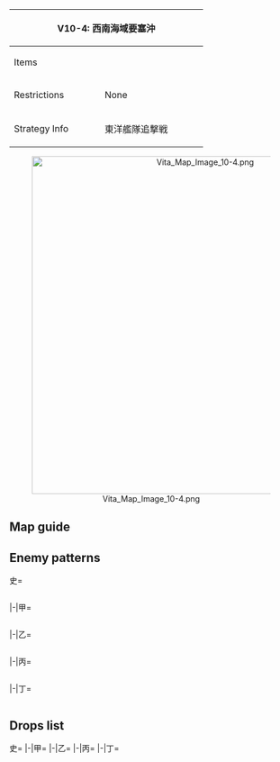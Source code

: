 {| class="article-table" style="width:100%;"
|-
! colspan="2" style="text-align:center;width:70%;" | V10-4: 西南海域要塞沖
| rowspan="3" style="text-align:center;width:30%;" | [[File:Vita Map Banner 10-4.png|400px]]
|-
! Items
| {{Ammo}}
|-
! Restrictions
| None
|-
! Strategy Info
|東洋艦隊追撃戦
|西南要塞の撃破に成功した！この戦果を拡大するため、艦隊を<br>追撃に向かわせ、脱出する敵東洋艦隊を捕捉、これを撃滅せよ！
|}
<center>[[File:Vita Map Image 10-4.png|600px]]</center>
==Map guide==
{{Map/Branching
|id = V10-4
|0 -> F = *Meet any of the following requirements :
**CL ≧ 1 and DD ≧ 2
**CV(B) = 0, (F)BB(V) ≦ 2 and DD ≧ 2
**{{ShipLink|Akitsushima}} in the fleet, CV(B) = 0 and DD ≧ 2
|0 -> B/empty =*Do not meet the requirements for F
|C/empty -> E,D =*Choice node
|F -> H =*Fail the LoS check
|F -> G =*Pass the LoS check
|J/empty -> K/resource =*Fail the LoS check
|J/empty -> L =*Pass the LoS check
}}

==Enemy patterns==
<tabber>史=
<div class="scrollable" style="width:800px;max-height:400px;overflow:auto;">
{{Map/Nodes|name=増援空母機動部隊
|A
|Normal/BaseXP
|{{Formation|Diamond}}
|230
|579
|527
|592
|592
|576
|576
|-
|A
|Normal/BaseXP
|{{Formation|Diamond}}
|200
|579
|527
|592
|591
|576
|576
|-
|A
|Normal/BaseXP
|{{Formation|Diamond}}
|180
|579
|527
|527
|591
|576
|576
|-
|A
|Normal/BaseXP
|{{Formation|Diamond}}
|170
|528
|527
|527
|591
|576
|576
|-
}}
{{Map/Nodes|name=東洋艦隊残存部隊 B群
|D
|Normal/BaseXP
|{{Formation|Line Ahead}}
|190
|527
|558
|555
|595
|576
|576
|-
|D
|Normal/BaseXP
|{{Formation|Double Line}}
|190
|527
|558
|555
|595
|576
|576
|-
|D
|Normal/BaseXP
|{{Formation|Line Ahead}}
|180
|527
|526
|555
|595
|575
|576
|-
|D
|Normal/BaseXP
|{{Formation|Double Line}}
|180
|527
|526
|555
|595
|575
|576
|-
}}
{{Map/Nodes|name=東洋艦隊増援戦艦部隊
|E
|Normal/BaseXP
|{{Formation|Line Ahead}}
|230
|543
|543
|576
|576
|575
|575
|-
|E
|Normal/BaseXP
|{{Formation|Double Line}}
|230
|543
|543
|576
|576
|575
|575
|-
|E
|Normal/BaseXP
|{{Formation|Line Ahead}}
|200
|529
|529
|576
|576
|575
|575
|-
|E
|Normal/BaseXP
|{{Formation|Double Line}}
|200
|529
|529
|576
|576
|575
|575
|-
}}
{{Map/Nodes|name=潜水艦哨戒線
|F
|Normal/BaseXP
|{{Formation|Echelon}}
|100
|534
|534
|534
|-
|F
|Normal/BaseXP
|{{Formation|Echelon}}
|80
|534
|532
|532
|-
|F
|Normal/BaseXP
|{{Formation|Line Abreast}}
|80
|534
|532
|532
|-
}}
{{Map/Nodes|name=東洋艦隊残存部隊 A群
|G
|Normal/BaseXP
|{{Formation|Line Ahead}}
|180
|555
|527
|558
|595
|575
|576
|-
|G
|Normal/BaseXP
|{{Formation|Double Line}}
|180
|555
|527
|558
|595
|575
|576
|-
|G
|Normal/BaseXP
|{{Formation|Line Ahead}}
|160
|555
|527
|526
|594
|575
|576
|-
|G
|Normal/BaseXP
|{{Formation|Double Line}}
|160
|555
|527
|526
|594
|575
|576
|-
}}
{{Map/Nodes|name=再建中 西南要塞港湾部
|I
|Normal/BaseXP
|{{Formation|Diamond}}
|440
|608
|558
|575
|575
|-
|I
|Normal/BaseXP
|{{Formation|Diamond}}
|420
|607
|526
|575
|575
|-
|I
|Normal/BaseXP
|{{Formation|Diamond}}
|400
|606
|526
|526
|575
|-
}}
{{Map/Nodes|name=東洋艦隊 脱出部隊
|L
|Boss/BaseXP
|{{Formation|Line Ahead}}
|240
|566
|560
|529
|558
|598
|576
|-
|L
|Boss/BaseXP
|{{Formation|Line Ahead}}
|230
|566
|560
|529
|558
|597
|576
|-
|L
|Boss/BaseXP
|{{Formation|Line Ahead}}
|210
|527
|560
|529
|558
|597
|576
|-
}}
</div> <!-- overflow -->
|-|甲=
<div class="scrollable" style="width:800px;max-height:400px;overflow:auto;">
{{Map/Nodes|name=増援空母機動部隊
|A
|Normal/BaseXP
|{{Formation|Diamond}}
|180
|579
|527
|527
|591
|576
|576
|-
|A
|Normal/BaseXP
|{{Formation|Diamond}}
|170
|528
|527
|527
|591
|576
|576
|-
|A
|Normal/BaseXP
|{{Formation|Diamond}}
|160
|528
|527
|527
|591
|575
|575
|-
|A
|Normal/BaseXP
|{{Formation|Diamond}}
|140
|528
|527
|591
|575
|501
|501
|-
}}
{{Map/Nodes|name=東洋艦隊残存部隊 B群
|D
|Normal/BaseXP
|{{Formation|Double Line}}
|190
|527
|558
|555
|595
|576
|576
|-
|D
|Normal/BaseXP
|{{Formation|Line Ahead}}
|180
|527
|526
|555
|595
|575
|576
|-
|D
|Normal/BaseXP
|{{Formation|Double Line}}
|180
|527
|526
|555
|595
|575
|576
|-
|D
|Normal/BaseXP
|{{Formation|Line Ahead}}
|160
|527
|526
|519
|594
|575
|575
|-
|D
|Normal/BaseXP
|{{Formation|Double Line}}
|160
|527
|526
|519
|594
|575
|575
|-
}}
{{Map/Nodes|name=東洋艦隊増援戦艦部隊
|E
|Normal/BaseXP
|{{Formation|Double Line}}
|230
|543
|543
|576
|576
|575
|575
|-
|E
|Normal/BaseXP
|{{Formation|Line Ahead}}
|200
|529
|529
|576
|576
|575
|575
|-
|E
|Normal/BaseXP
|{{Formation|Double Line}}
|200
|529
|529
|576
|576
|575
|575
|-
|E
|Normal/BaseXP
|{{Formation|Line Ahead}}
|160
|529
|529
|575
|575
|501
|501
|-
|E
|Normal/BaseXP
|{{Formation|Double Line}}
|160
|529
|529
|575
|575
|501
|501
|-
}}
{{Map/Nodes|name=潜水艦哨戒線
|F
|Normal/BaseXP
|{{Formation|Echelon}}
|80
|534
|532
|532
|-
|F
|Normal/BaseXP
|{{Formation|Line Abreast}}
|80
|534
|532
|532
|-
|F
|Normal/BaseXP
|{{Formation|Echelon}}
|70
|534
|532
|530
|-
|F
|Normal/BaseXP
|{{Formation|Line Abreast}}
|70
|534
|532
|530
|-
}}
{{Map/Nodes|name=東洋艦隊残存部隊 A群
|G
|Normal/BaseXP
|{{Formation|Line Ahead}}
|180
|555
|527
|558
|595
|575
|576
|-
|G
|Normal/BaseXP
|{{Formation|Double Line}}
|180
|555
|527
|558
|595
|575
|576
|-
|G
|Normal/BaseXP
|{{Formation|Line Ahead}}
|160
|555
|527
|526
|594
|575
|576
|-
|G
|Normal/BaseXP
|{{Formation|Double Line}}
|160
|555
|527
|526
|594
|575
|576
|-
|G
|Normal/BaseXP
|{{Formation|Line Ahead}}
|140
|555
|522
|526
|594
|501
|576
|-
|G
|Normal/BaseXP
|{{Formation|Double Line}}
|140
|555
|522
|526
|594
|501
|576
|-
}}
{{Map/Nodes|name=再建中 西南要塞港湾部
|I
|Normal/BaseXP
|{{Formation|Diamond}}
|400
|606
|526
|526
|575
|-
|I
|Normal/BaseXP
|{{Formation|Diamond}}
|380
|613
|526
|526
|526
|-
|I
|Normal/BaseXP
|{{Formation|Diamond}}
|360
|613
|526
|513
|513
|-
|I
|Normal/BaseXP
|{{Formation|Diamond}}
|350
|613
|513
|513
|513
|-
}}
{{Map/Nodes|name=東洋艦隊 脱出部隊
|L
|Boss/BaseXP
|{{Formation|Line Ahead}}
|230
|566
|560
|529
|558
|597
|576
|-
|L
|Boss/BaseXP
|{{Formation|Line Ahead}}
|210
|527
|560
|529
|558
|597
|576
|-
|L
|Boss/BaseXP
|{{Formation|Line Ahead}}
|200
|527
|560
|529
|526
|597
|575
|-
|L
|Boss/BaseXP
|{{Formation|Line Ahead}}
|190
|527
|560
|524
|526
|597
|575
|-
|L
|Boss/BaseXP
|{{Formation|Line Ahead}}
|180
|527
|560
|524
|526
|575
|575
|-
}}
</div> <!-- overflow -->
|-|乙=
<div class="scrollable" style="width:800px;max-height:400px;overflow:auto;">
{{Map/Nodes|name=増援空母機動部隊
|A
|Normal/BaseXP
|{{Formation|Diamond}}
|160
|528
|527
|527
|591
|575
|575
|-
|A
|Normal/BaseXP
|{{Formation|Diamond}}
|140
|528
|527
|591
|575
|501
|501
|-
|A
|Normal/BaseXP
|{{Formation|Diamond}}
|130
|528
|522
|591
|501
|501
|501
|-
|A
|Normal/BaseXP
|{{Formation|Diamond}}
|110
|525
|522
|519
|501
|501
|501
|-
}}
{{Map/Nodes|name=東洋艦隊残存部隊 B群
|D
|Normal/BaseXP
|{{Formation|Line Ahead}}
|160
|527
|526
|519
|594
|575
|575
|-
|D
|Normal/BaseXP
|{{Formation|Double Line}}
|160
|527
|526
|519
|594
|575
|575
|-
|D
|Normal/BaseXP
|{{Formation|Line Ahead}}
|130
|527
|513
|519
|594
|501
|-
|D
|Normal/BaseXP
|{{Formation|Double Line}}
|130
|527
|513
|519
|594
|501
|-
}}
{{Map/Nodes|name=東洋艦隊増援戦艦部隊
|E
|Normal/BaseXP
|{{Formation|Line Ahead}}
|160
|529
|529
|575
|575
|501
|501
|-
|E
|Normal/BaseXP
|{{Formation|Double Line}}
|160
|529
|529
|575
|575
|501
|501
|-
|E
|Normal/BaseXP
|{{Formation|Double Line}}
|130
|529
|524
|575
|575
|501
|501
|-
|E
|Normal/BaseXP
|{{Formation|Double Line}}
|110
|524
|524
|575
|501
|501
|501
|-
}}
{{Map/Nodes|name=潜水艦哨戒線
|F
|Normal/BaseXP
|{{Formation|Echelon}}
|70
|534
|532
|530
|-
|F
|Normal/BaseXP
|{{Formation|Line Abreast}}
|70
|534
|532
|530
|-
|F
|Normal/BaseXP
|{{Formation|Echelon}}
|50
|532
|530
|530
|-
|F
|Normal/BaseXP
|{{Formation|Line Abreast}}
|50
|532
|530
|530
|-
}}
{{Map/Nodes|name=東洋艦隊残存部隊 A群
|G
|Normal/BaseXP
|{{Formation|Line Ahead}}
|140
|555
|522
|526
|594
|501
|576
|-
|G
|Normal/BaseXP
|{{Formation|Double Line}}
|140
|555
|522
|526
|594
|501
|576
|-
|G
|Normal/BaseXP
|{{Formation|Line Ahead}}
|120
|555
|522
|513
|594
|501
|501
|-
|G
|Normal/BaseXP
|{{Formation|Double Line}}
|120
|555
|522
|513
|594
|501
|501
|-
}}
{{Map/Nodes|name=再建中 西南要塞港湾部
|I
|Normal/BaseXP
|{{Formation|Diamond}}
|350
|613
|513
|513
|513
|-
|I
|Normal/BaseXP
|{{Formation|Diamond}}
|340
|613
|513
|513
|-
|I
|Normal/BaseXP
|{{Formation|Diamond}}
|320
|613
|513
|-
}}
{{Map/Nodes|name=東洋艦隊 脱出部隊
|L
|Boss/BaseXP
|{{Formation|Line Ahead}}
|200
|527
|560
|529
|526
|597
|575
|-
|L
|Boss/BaseXP
|{{Formation|Line Ahead}}
|190
|527
|560
|524
|526
|597
|575
|-
|L
|Boss/BaseXP
|{{Formation|Line Ahead}}
|180
|527
|560
|524
|526
|575
|575
|-
|L
|Boss/BaseXP
|{{Formation|Line Ahead}}
|160
|527
|523
|524
|513
|575
|501
|-
}}
</div> <!-- overflow -->
|-|丙=
<div class="scrollable" style="width:800px;max-height:400px;overflow:auto;">
{{Map/Nodes|name=増援空母機動部隊
|A
|Normal/BaseXP
|{{Formation|Diamond}}
|130
|528
|522
|591
|501
|501
|501
|-
|A
|Normal/BaseXP
|{{Formation|Diamond}}
|110
|525
|522
|519
|501
|501
|501
|-
|A
|Normal/BaseXP
|{{Formation|Diamond}}
|100
|525
|522
|501
|501
|501
|501
|-
}}
{{Map/Nodes|name=東洋艦隊残存部隊 B群
|D
|Normal/BaseXP
|{{Formation|Line Ahead}}
|130
|527
|513
|519
|594
|501
|-
|D
|Normal/BaseXP
|{{Formation|Double Line}}
|130
|527
|513
|519
|594
|501
|-
|D
|Normal/BaseXP
|{{Formation|Double Line}}
|100
|527
|513
|518
|501
|501
|-
}}
{{Map/Nodes|name=東洋艦隊増援戦艦部隊
|E
|Normal/BaseXP
|{{Formation|Double Line}}
|130
|529
|524
|575
|575
|501
|501
|-
|E
|Normal/BaseXP
|{{Formation|Double Line}}
|110
|524
|524
|575
|501
|501
|501
|-
|E
|Normal/BaseXP
|{{Formation|Double Line}}
|100
|524
|524
|575
|501
|501
|-
}}
{{Map/Nodes|name=潜水艦哨戒線
|F
|Normal/BaseXP
|{{Formation|Echelon}}
|50
|532
|530
|530
|-
|F
|Normal/BaseXP
|{{Formation|Line Abreast}}
|50
|532
|530
|530
|-
|F
|Normal/BaseXP
|{{Formation|Echelon}}
|40
|532
|530
|-
|F
|Normal/BaseXP
|{{Formation|Echelon}}
|30
|530
|530
|-
}}
{{Map/Nodes|name=東洋艦隊残存部隊 A群
|G
|Normal/BaseXP
|{{Formation|Line Ahead}}
|120
|555
|522
|513
|594
|501
|501
|-
|G
|Normal/BaseXP
|{{Formation|Double Line}}
|120
|555
|522
|513
|594
|501
|501
|-
|G
|Normal/BaseXP
|{{Formation|Double Line}}
|100
|555
|522
|513
|501
|501
|501
|-
}}
{{Map/Nodes|name=再建中 西南要塞港湾部
|I
|Normal/BaseXP
|{{Formation|Diamond}}
|320
|613
|513
|-
|I
|Normal/BaseXP
|{{Formation|Diamond}}
|300
|613
|-
}}
{{Map/Nodes|name=東洋艦隊 脱出部隊
|L
|Boss/BaseXP
|{{Formation|Line Ahead}}
|160
|527
|523
|524
|513
|575
|501
|-
|L
|Boss/BaseXP
|{{Formation|Line Ahead}}
|150
|527
|523
|524
|513
|575
|-
|L
|Boss/BaseXP
|{{Formation|Line Ahead}}
|140
|527
|523
|524
|513
|501
|-
}}
</div> <!-- overflow -->
|-|丁=
<div class="scrollable" style="width:800px;max-height:400px;overflow:auto;">
{{Map/Nodes|name=増援空母機動部隊
|A
|Normal/BaseXP
|{{Formation|Diamond}}
|110
|525
|522
|519
|501
|501
|501
|-
|A
|Normal/BaseXP
|{{Formation|Diamond}}
|100
|525
|522
|501
|501
|501
|501
|-
}}
{{Map/Nodes|name=東洋艦隊残存部隊 B群
|D
|Normal/BaseXP
|{{Formation|Double Line}}
|130
|527
|513
|519
|594
|501
|-
|D
|Normal/BaseXP
|{{Formation|Double Line}}
|100
|527
|513
|518
|501
|501
|-
}}
{{Map/Nodes|name=東洋艦隊増援戦艦部隊
|E
|Normal/BaseXP
|{{Formation|Double Line}}
|110
|524
|524
|575
|501
|501
|501
|-
|E
|Normal/BaseXP
|{{Formation|Double Line}}
|100
|524
|524
|575
|501
|501
|-
}}
{{Map/Nodes|name=潜水艦哨戒線
|F
|Normal/BaseXP
|{{Formation|Echelon}}
|40
|532
|530
|-
|F
|Normal/BaseXP
|{{Formation|Echelon}}
|30
|530
|530
|-
}}
{{Map/Nodes|name=東洋艦隊残存部隊 A群
|G
|Normal/BaseXP
|{{Formation|Double Line}}
|120
|555
|522
|513
|594
|501
|501
|-
|G
|Normal/BaseXP
|{{Formation|Double Line}}
|100
|555
|522
|513
|501
|501
|501
|-
}}
{{Map/Nodes|name=再建中 西南要塞港湾部
|I
|Normal/BaseXP
|{{Formation|Diamond}}
|300
|613
|-
}}
{{Map/Nodes|name=東洋艦隊 脱出部隊
|L
|Boss/BaseXP
|{{Formation|Line Ahead}}
|150
|527
|523
|524
|513
|575
|-
|L
|Boss/BaseXP
|{{Formation|Line Ahead}}
|140
|527
|523
|524
|513
|501
|-
}}
</div> <!-- overflow -->
</tabber>

==Drops list==
<tabber>史=
{{Map/Drops
|regular = true
|no_legend = true
|filter_button = true
|nodes =  A, D, E, F, G, I, L
|boss = L
|{{ShipFrom|163}} : E, I, L
|{{ShipFrom|120}} : E, I, L
|{{ShipFrom|124}} : E, I, L
|{{ShipFrom|125}} : E, I, L
|{{ShipFrom|78}} : E, I, L
|{{ShipFrom|79}} : E, I, L
|{{ShipFrom|66}} : E, I, L
|{{ShipFrom|67}} : E, I, L
|{{ShipFrom|71}} : D, E, I, L
|{{ShipFrom|72}} : D, E, I, L
|{{ShipFrom|70}} : D, E, I, L
|{{ShipFrom|62}} : D, E, I, L
|{{ShipFrom|63}} : A, D, E, I, L
|{{ShipFrom|65}} : A, D, E, G, I, L
|{{ShipFrom|68}} : A, D, E, I, L
|{{ShipFrom|56}} : A, D, E, G, I, L
|{{ShipFrom|23}} : A, D, E, G, I, L
|{{ShipFrom|55}} : A, D, E, G, I, L
|{{ShipFrom|95}} : A, D, E, G, I, L
|{{ShipFrom|96}} : A, D, E, G, I, L
|{{ShipFrom|97}} : A, D, E, G, I, L
|{{ShipFrom|98}} : A, D, E, G, I, L
|{{ShipFrom|48}} : A, D, E, G, I, L
|{{ShipFrom|49}} : A, D, E, G, I, L
|{{ShipFrom|17}} : A, D, E, G, I, L
|{{ShipFrom|18}} : A, D, E, G, I, L
|{{ShipFrom|19}} : A, D, E, G, I, L
|{{ShipFrom|44}} : A, D, E, G, I, L
|{{ShipFrom|45}} : A, D, E, G, I, L
|{{ShipFrom|46}} : A, D, E, G, I, L
|{{ShipFrom|186}} : L
|{{ShipFrom|161}} : L
|{{ShipFrom|20}} : L
}}
|-|甲=
{{Map/Drops
|regular = true
|no_legend = true
|filter_button = true
|nodes =  A, D, E, F, G, I, L
|boss = L
|{{ShipFrom|163}} : E, I, L
|{{ShipFrom|120}} : E, I, L
|{{ShipFrom|124}} : E, I, L
|{{ShipFrom|125}} : E, I, L
|{{ShipFrom|78}} : E, I, L
|{{ShipFrom|79}} : E, I, L
|{{ShipFrom|66}} : E, I, L
|{{ShipFrom|67}} : E, I, L
|{{ShipFrom|71}} : D, E, I, L
|{{ShipFrom|72}} : D, E, I, L
|{{ShipFrom|70}} : D, E, I, L
|{{ShipFrom|62}} : D, E, I, L
|{{ShipFrom|63}} : A, D, E, I, L
|{{ShipFrom|65}} : A, D, E, G, I, L
|{{ShipFrom|68}} : A, D, E, I, L
|{{ShipFrom|56}} : A, D, E, G, I, L
|{{ShipFrom|23}} : A, D, E, G, I, L
|{{ShipFrom|55}} : A, D, E, G, I, L
|{{ShipFrom|95}} : A, D, E, G, I, L
|{{ShipFrom|96}} : A, D, E, G, I, L
|{{ShipFrom|97}} : A, D, E, G, I, L
|{{ShipFrom|98}} : A, D, E, G, I, L
|{{ShipFrom|48}} : A, D, E, G, I, L
|{{ShipFrom|49}} : A, D, E, G, I, L
|{{ShipFrom|17}} : A, D, E, G, I, L
|{{ShipFrom|18}} : A, D, E, G, I, L
|{{ShipFrom|19}} : A, D, E, G, I, L
|{{ShipFrom|44}} : A, D, E, G, I, L
|{{ShipFrom|45}} : A, D, E, G, I, L
|{{ShipFrom|46}} : A, D, E, G, I, L
|{{ShipFrom|186}} : L
|{{ShipFrom|161}} : L
|{{ShipFrom|20}} : L
}}
|-|乙=
{{Map/Drops
|regular = true
|no_legend = true
|filter_button = true
|nodes =  A, D, E, F, G, I, L
|boss = L
|{{ShipFrom|163}} : L
|{{ShipFrom|120}} : E, I, L
|{{ShipFrom|124}} : E, I, L
|{{ShipFrom|125}} : E, I, L
|{{ShipFrom|78}} : E, I, L
|{{ShipFrom|79}} : E, I, L
|{{ShipFrom|66}} : E, I, L
|{{ShipFrom|67}} : E, I, L
|{{ShipFrom|71}} : D, E, I, L
|{{ShipFrom|72}} : D, E, I, L
|{{ShipFrom|70}} : D, E, I, L
|{{ShipFrom|62}} : A, D, E, I, L
|{{ShipFrom|63}} : A, D, E, I, L
|{{ShipFrom|65}} : A, D, E, G, I, L
|{{ShipFrom|68}} : A, D, E, G, I, L
|{{ShipFrom|56}} : A, D, E, G, I, L
|{{ShipFrom|23}} : A, D, E, G, I, L
|{{ShipFrom|55}} : A, D, E, G, I, L
|{{ShipFrom|95}} : A, D, E, G, I, L
|{{ShipFrom|96}} : A, D, E, G, I, L
|{{ShipFrom|97}} : A, D, E, G, I, L
|{{ShipFrom|98}} : A, D, E, G, I, L
|{{ShipFrom|48}} : A, D, E, G, I, L
|{{ShipFrom|49}} : A, D, E, G, I, L
|{{ShipFrom|17}} : A, D, E, G, I, L
|{{ShipFrom|18}} : A, D, E, G, I, L
|{{ShipFrom|19}} : A, D, E, G, I, L
|{{ShipFrom|44}} : A, D, E, G, I, L
|{{ShipFrom|45}} : A, D, E, G, I, L
|{{ShipFrom|46}} : A, D, E, G, I, L
|{{ShipFrom|186}} : L
|{{ShipFrom|161}} : L
|{{ShipFrom|20}} : L
}}
|-|丙=
{{Map/Drops
|regular = true
|no_legend = true
|filter_button = true
|nodes =  A, D, E, F, G, I, L
|boss = L
|{{ShipFrom|163}} : L
|{{ShipFrom|120}} : L
|{{ShipFrom|124}} : E, I, L
|{{ShipFrom|125}} : E, I, L
|{{ShipFrom|78}} : E, I, L
|{{ShipFrom|79}} : E, I, L
|{{ShipFrom|66}} : E, I, L
|{{ShipFrom|67}} : E, I, L
|{{ShipFrom|71}} : D, E, I, L
|{{ShipFrom|72}} : D, E, I, L
|{{ShipFrom|70}} : D, E, I, L
|{{ShipFrom|62}} : A, D, E, I, L
|{{ShipFrom|63}} : A, D, E, I, L
|{{ShipFrom|65}} : A, D, E, G, I, L
|{{ShipFrom|68}} : A, D, E, G, I, L
|{{ShipFrom|56}} : A, D, E, G, I, L
|{{ShipFrom|23}} : A, D, E, G, I, L
|{{ShipFrom|55}} : A, D, E, G, I, L
|{{ShipFrom|95}} : A, D, E, G, I, L
|{{ShipFrom|96}} : A, D, E, G, I, L
|{{ShipFrom|97}} : A, D, E, G, I, L
|{{ShipFrom|98}} : A, D, E, G, I, L
|{{ShipFrom|48}} : A, D, E, G, I, L
|{{ShipFrom|49}} : A, D, E, G, I, L
|{{ShipFrom|17}} : A, D, E, G, I, L
|{{ShipFrom|18}} : A, D, E, G, I, L
|{{ShipFrom|19}} : A, D, E, G, I, L
|{{ShipFrom|44}} : A, D, E, G, I, L
|{{ShipFrom|45}} : A, D, E, G, I, L
|{{ShipFrom|46}} : A, D, E, G, I, L
|{{ShipFrom|161}} : L
|{{ShipFrom|20}} : L
}}
|-|丁=
{{Map/Drops
|regular = true
|no_legend = true
|filter_button = true
|nodes =  A, D, E, F, G, I, L
|boss = L
|{{ShipFrom|163}} : L
|{{ShipFrom|120}} : L
|{{ShipFrom|124}} : L
|{{ShipFrom|125}} : E, I, L
|{{ShipFrom|78}} : E, I, L
|{{ShipFrom|79}} : E, I, L
|{{ShipFrom|66}} : E, I, L
|{{ShipFrom|67}} : E, I, L
|{{ShipFrom|71}} : D, E, I, L
|{{ShipFrom|72}} : D, E, I, L
|{{ShipFrom|70}} : D, E, I, L
|{{ShipFrom|62}} : A, D, E, I, L
|{{ShipFrom|63}} : A, D, E, I, L
|{{ShipFrom|65}} : A, D, E, G, I, L
|{{ShipFrom|68}} : A, D, E, G, I, L
|{{ShipFrom|56}} : A, D, E, G, I, L
|{{ShipFrom|23}} : A, D, E, G, I, L
|{{ShipFrom|55}} : A, D, E, G, I, L
|{{ShipFrom|95}} : A, D, E, G, I, L
|{{ShipFrom|96}} : A, D, E, G, I, L
|{{ShipFrom|97}} : A, D, E, G, I, L
|{{ShipFrom|98}} : A, D, E, G, I, L
|{{ShipFrom|48}} : A, D, E, G, I, L
|{{ShipFrom|49}} : A, D, E, G, I, L
|{{ShipFrom|17}} : A, D, E, G, I, L
|{{ShipFrom|18}} : A, D, E, G, I, L
|{{ShipFrom|19}} : A, D, E, G, I, L
|{{ShipFrom|44}} : A, D, E, G, I, L
|{{ShipFrom|45}} : A, D, E, G, I, L
|{{ShipFrom|46}} : A, D, E, G, I, L
|{{ShipFrom|20}} : L
}}
</tabber>
